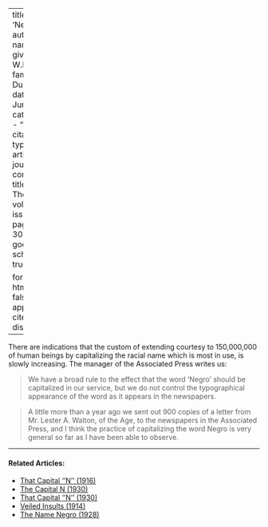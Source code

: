 
---
title: 'Negro'
author:
  - name:
      given: W.E.B.
      family: Du Bois
date: Jun. 1914
categories: 
  - ""
citation: 
  type: article-journal
  container-title: The Crisis
  volume: 9
  issue: 2
  page: 28-30
google-scholar: true

format:
  html:
    toc: false
    appendix-cite-as: display
---


There are indications that the custom of extending courtesy to 150,000,000 of human beings by capitalizing the racial name which is most in use, is slowly increasing. The manager of the  Associated Press writes us:

> We have a broad rule to the effect that the word 'Negro' should be capitalized in our service, but we do not control the typographical appearance of the word as it appears in the newspapers.

> A little more than a year ago we sent out 900 copies of a letter from Mr. Lester A. Walton, of the Age, to the newspapers in the Associated Press, and I think the practice of capitalizing the word Negro is very general so far as I have been able to observe.

<!-- Similar articles start here -->

<hr>
#### Related Articles:

* [That Capital ''N'' (1916)](/Volumes/11/04/that_capital_n.html)
* [The Capital N (1930)](/Volumes/37/05/capital_n.html)
* [That Capital ''N'' (1930)](/Volumes/37/02/that_capital_n.html)
* [Veiled Insults (1914)](/Volumes/07/06/veiled_insults.html)
* [The Name Negro (1928)](/Volumes/35/03/name_negro.html)

<!-- Similar articles end here -->